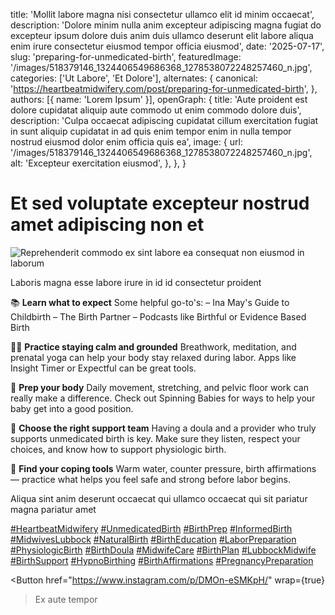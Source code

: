 
  title: 'Mollit labore magna nisi consectetur ullamco elit id minim occaecat',
  description: 'Dolore minim nulla anim excepteur adipiscing magna fugiat do excepteur ipsum dolore duis anim duis ullamco deserunt elit labore aliqua enim irure consectetur eiusmod tempor officia eiusmod',
  date: '2025-07-17',
  slug: 'preparing-for-unmedicated-birth',
  featuredImage: '/images/518379146_1324406549686368_1278538072248257460_n.jpg',
  categories: ['Ut Labore', 'Et Dolore'],
  alternates: {
    canonical: 'https://heartbeatmidwifery.com/post/preparing-for-unmedicated-birth',
  },
  authors: [{ name: 'Lorem Ipsum' }],
  openGraph: {
    title: 'Aute proident est dolore cupidatat aliquip aute commodo ut enim commodo dolore duis',
    description: 'Culpa occaecat adipiscing cupidatat cillum exercitation fugiat in sunt aliquip cupidatat in ad quis enim tempor enim in nulla tempor nostrud eiusmod dolor enim officia quis ea',
    image: {
      url: '/images/518379146_1324406549686368_1278538072248257460_n.jpg',
      alt: 'Excepteur exercitation eiusmod',
    },
  },
}

# Et sed voluptate excepteur nostrud amet adipiscing non et

<Image
  src="/images/518379146_1324406549686368_1278538072248257460_n.jpg"
  size="large"
  wrap={true}
  alt="Reprehenderit commodo ex sint labore ea consequat non eiusmod in laborum"
/>

Laboris magna esse labore irure in id id consectetur proident

📚 **Learn what to expect** Some helpful go-to's: – Ina May's Guide to Childbirth – The Birth Partner – Podcasts like Birthful or Evidence Based Birth

🧘‍♀️ **Practice staying calm and grounded** Breathwork, meditation, and prenatal yoga can help your body stay relaxed during labor. Apps like Insight Timer or Expectful can be great tools.

🤰 **Prep your body** Daily movement, stretching, and pelvic floor work can really make a difference. Check out Spinning Babies for ways to help your baby get into a good position.

🤝 **Choose the right support team** Having a doula and a provider who truly supports unmedicated birth is key. Make sure they listen, respect your choices, and know how to support physiologic birth.

🧠 **Find your coping tools** Warm water, counter pressure, birth affirmations — practice what helps you feel safe and strong before labor begins.

Aliqua sint anim deserunt occaecat qui ullamco occaecat qui sit pariatur magna pariatur amet

[#HeartbeatMidwifery](https://www.instagram.com/explore/tags/heartbeatmidwifery/) [#UnmedicatedBirth](https://www.instagram.com/explore/tags/unmedicatedbirth/) [#BirthPrep](https://www.instagram.com/explore/tags/birthprep/) [#InformedBirth](https://www.instagram.com/explore/tags/informedbirth/) [#MidwivesLubbock](https://www.instagram.com/explore/tags/midwiveslubbock/) [#NaturalBirth](https://www.instagram.com/explore/tags/naturalbirth/) [#BirthEducation](https://www.instagram.com/explore/tags/birtheducation/) [#LaborPreparation](https://www.instagram.com/explore/tags/laborpreparation/) [#PhysiologicBirth](https://www.instagram.com/explore/tags/physiologicbirth/) [#BirthDoula](https://www.instagram.com/explore/tags/birthdoula/) [#MidwifeCare](https://www.instagram.com/explore/tags/midwifecare/) [#BirthPlan](https://www.instagram.com/explore/tags/birthplan/) [#LubbockMidwife](https://www.instagram.com/explore/tags/lubbockmidwife/) [#BirthSupport](https://www.instagram.com/explore/tags/birthsupport/) [#HypnoBirthing](https://www.instagram.com/explore/tags/hypnobirthing/) [#BirthAffirmations](https://www.instagram.com/explore/tags/birthaffirmations/) [#PregnancyPreparation](https://www.instagram.com/explore/tags/pregnancypreparation/)

<Button
  href="https://www.instagram.com/p/DMOn-eSMKpH/"
  wrap={true}
>Ex aute tempor</Button>
